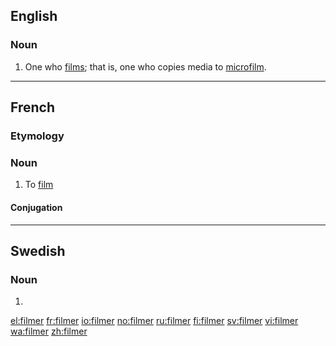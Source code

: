 ==English==

===Noun===
{{en-noun}}

# One who [[film]]s; that is, one who copies media to [[microfilm]].
----
==French==

===Etymology===
{{suffix|film|er|lang=fr}}

===Noun===
{{fr-noun|m}}

# To [[film]]

====Conjugation====
{{fr-conj-er|film|avoir}}

----

==Swedish==

===Noun===
{{infl|sv|noun form}}

# {{sv-noun-form-indef-pl|film}}

[[el:filmer]]
[[fr:filmer]]
[[io:filmer]]
[[no:filmer]]
[[ru:filmer]]
[[fi:filmer]]
[[sv:filmer]]
[[vi:filmer]]
[[wa:filmer]]
[[zh:filmer]]